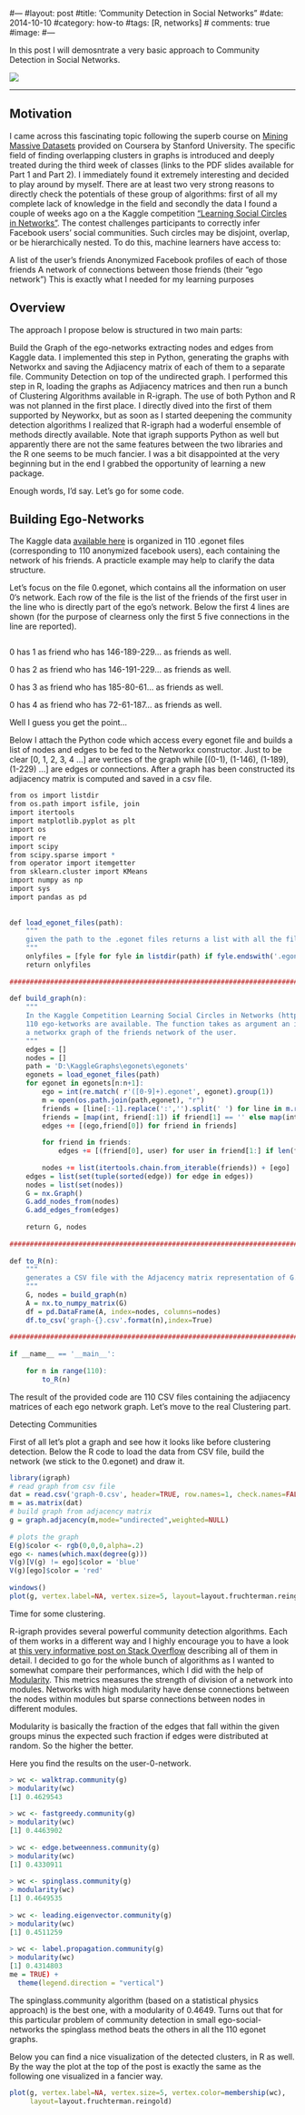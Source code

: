 #---
#layout: post
#title: 'Community Detection in Social Networks"
#date: 2014-10-10
#category: how-to
#tags: [R, networks]
# comments: true
#image: 
#---

In this post I will demosntrate a very basic approach to Community Detection in Social Networks.

<!--more-->

![](/images/blog/2014/networks.png)

<hr/>

## Motivation
I came across this fascinating topic following the superb course on [Mining Massive Datasets](http://www.coursera.org/course/mmds) provided on Coursera by Stanford University. The specific field of finding overlapping clusters in graphs is introduced and deeply treated during the third week of classes (links to the PDF slides available for Part 1 and Part 2). I immediately found it extremely interesting and decided to play around by myself. There are at least two very strong reasons to directly check the potentials of these group of algorithms: first of all my complete lack of knowledge in the field and secondly the data I found a couple of weeks ago on a the Kaggle competition ["Learning Social Circles in Networks"](http://www.kaggle.com/c/learning-social-circles). The contest challenges participants to correctly infer Facebook users’ social communities. Such circles may be disjoint, overlap, or be hierarchically nested.  To do this, machine learners have access to:

A list of the user’s friends
Anonymized Facebook profiles of each of those friends
A network of connections between those friends (their "ego network")
This is exactly what I needed for my learning purposes


## Overview

The approach I propose below is structured in two main parts:

Build the Graph of the ego-networks extracting nodes and edges from Kaggle data. I implemented this step in Python, generating the graphs with Networkx and saving the Adjiacency matrix of each of them to a separate file.
Community Detection on top of the undirected graph. I performed this step in R, loading the graphs as Adjiacency matrices and then run a bunch of Clustering Algorithms available in R-igraph.
The use of both Python and R was not planned in the first place. I directly dived into the first of them supported by Neyworkx, but as soon as I started deepening the community detection algorithms I realized that R-igraph had a woderful ensemble of methods directly available. Note that igraph supports Python as well but apparently there are not the same features between the two libraries and the R one seems to be much fancier. I was a bit disappointed at the very beginning but in the end I grabbed the opportunity of learning a new package.

Enough words, I’d say. Let’s go for some code.


## Building Ego-Networks

The Kaggle data [available here](http://www.kaggle.com/c/learning-social-circles/data) is organized in 110 .egonet files (corresponding to 110 anonymized facebook users), each containing the network of his friends. A practicle example may help to clarify the data structure.

Let’s focus on the file 0.egonet, which contains all the information on user 0‘s network. Each row of the file is the list of the friends of the first user in the line who is directly part of the ego’s network. Below the first 4 lines are shown (for the purpose of clearness only the first 5 five connections in the line are reported).

```r

```


0 has 1 as friend who has 146-189-229… as friends as well.

0 has 2 as friend who has 146-191-229… as friends as well.

0 has 3 as friend who has 185-80-61… as friends as well.

0 has 4 as friend who has 72-61-187… as friends as well.

Well I guess you get the point…

Below  I attach the Python code which access every egonet file and builds a list of nodes and edges to be fed to the Networkx constructor.  Just to be clear [0, 1, 2, 3, 4 …] are vertices of the graph while [(0-1), (1-146), (1-189), (1-229) …] are edges or connections. After a graph has been constructed its adjiacency matrix is computed and saved in a csv file.

```r
from os import listdir
from os.path import isfile, join
import itertools
import matplotlib.pyplot as plt
import os
import re
import scipy 
from scipy.sparse import *
from operator import itemgetter
from sklearn.cluster import KMeans
import numpy as np
import sys
import pandas as pd
 
 
def load_egonet_files(path):
    """
    given the path to the .egonet files returns a list with all the files. 
    """
    onlyfiles = [fyle for fyle in listdir(path) if fyle.endswith('.egonet')]
    return onlyfiles
 
#########################################################################################################
 
def build_graph(n):
    """
    In the Kaggle Competition Learning Social Circles in Networks (https://www.kaggle.com/c/learning-social-circles)
    110 ego-ketworks are available. The function takes as argument an integer in the range 0-109 and returns
    a networkx graph of the friends network of the user.
    """
    edges = []
    nodes = []
    path = 'D:\KaggleGraphs\egonets\egonets'
    egonets = load_egonet_files(path)
    for egonet in egonets[n:n+1]:
        ego = int(re.match( r'([0-9]+).egonet', egonet).group(1))
        m = open(os.path.join(path,egonet), "r")
        friends = [line[:-1].replace(':','').split(' ') for line in m.readlines()]
        friends = [map(int, friend[:1]) if friend[1] == '' else map(int, friend) for friend in friends]
        edges += [(ego,friend[0]) for friend in friends] 
        
        for friend in friends:
            edges += [(friend[0], user) for user in friend[1:] if len(friend)>1] 
        
        nodes += list(itertools.chain.from_iterable(friends)) + [ego]
    edges = list(set(tuple(sorted(edge)) for edge in edges))        
    nodes = list(set(nodes))
    G = nx.Graph()
    G.add_nodes_from(nodes)
    G.add_edges_from(edges)
    
    return G, nodes
 
#########################################################################################################
 
def to_R(n):
    """
    generates a CSV file with the Adjacency matrix representation of G. 
    """
    G, nodes = build_graph(n)
    A = nx.to_numpy_matrix(G)
    df = pd.DataFrame(A, index=nodes, columns=nodes)
    df.to_csv('graph-{}.csv'.format(n),index=True)
 
#########################################################################################################
 
if __name__ == '__main__':
 
    for n in range(110):
        to_R(n)
```   
    
The result of the provided code are 110 CSV files containing the adjiacency matrices of  each ego network graph. Let’s move to the real Clustering part.

Detecting Communities

First of all let’s plot a graph and see how it looks like before clustering detection. Below the R code to load the data from CSV file, build the network (we stick to the 0.egonet) and draw it.


```r
library(igraph)
# read graph from csv file
dat = read.csv('graph-0.csv', header=TRUE, row.names=1, check.names=FALSE)
m = as.matrix(dat)
# build graph from adjacency matrix
g = graph.adjacency(m,mode="undirected",weighted=NULL)
 
# plots the graph
E(g)$color <- rgb(0,0,0,alpha=.2)
ego <- names(which.max(degree(g)))
V(g)[V(g) != ego]$color = 'blue'
V(g)[ego]$color = 'red'
 
windows()
plot(g, vertex.label=NA, vertex.size=5, layout=layout.fruchterman.reingold)
```   
    

Time for some clustering.

R-igraph provides several powerful community detection algorithms. Each of them works in a different way and I highly encourage you to have a look at [this very informative post on Stack Overflow](http://stackoverflow.com/questions/9471906/what-are-the-differences-between-community-detection-algorithms-in-igraph) describing all of them in detail. I decided to go for the whole bunch of algorithms as I wanted to somewhat compare their performances, which I did with the help of [Modularity](http://en.wikipedia.org/wiki/Modularity_(networks)). This metrics measures the strength of division of a network into modules. Networks with high modularity have dense connections between the nodes within modules but sparse connections between nodes in different modules.

Modularity is basically the fraction of the edges that fall within the given groups minus the expected such fraction if edges were distributed at random. So the higher the better.

Here you find the results on the user-0-network.

    

```r
> wc <- walktrap.community(g)
> modularity(wc)
[1] 0.4629543
 
> wc <- fastgreedy.community(g)
> modularity(wc)
[1] 0.4463902
 
> wc <- edge.betweenness.community(g)
> modularity(wc)
[1] 0.4330911
 
> wc <- spinglass.community(g)
> modularity(wc)
[1] 0.4649535
 
> wc <- leading.eigenvector.community(g)
> modularity(wc)
[1] 0.4511259
 
> wc <- label.propagation.community(g)
> modularity(wc)
[1] 0.4314803
me = TRUE) +
  theme(legend.direction = "vertical")
```


The spinglass.community algorithm (based on a statistical physics approach) is the best one, with a modularity of 0.4649. Turns out that for this particular problem of community detection in small ego-social-networks the spinglass method beats the others in all the 110 egonet graphs.

Below you can find a nice visualization of the detected clusters, in R as well. By the way the plot at the top of the post is exactly the same as the following one visualized in a fancier way.


```r
plot(g, vertex.label=NA, vertex.size=5, vertex.color=membership(wc),
     layout=layout.fruchterman.reingold)
```

